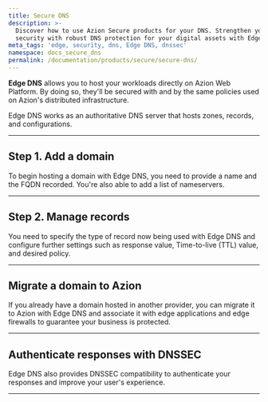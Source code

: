```yaml
---
title: Secure DNS
description: >-
  Discover how to use Azion Secure products for your DNS. Strengthen your online
  security with robust DNS protection for your digital assets with Edge DNS.
meta_tags: 'edge, security, dns, Edge DNS, dnssec'
namespace: docs_secure_dns
permalink: /documentation/products/secure/secure-dns/
---
```



**Edge DNS** allows you to host your workloads directly on Azion Web Platform. By doing so, they'll be secured with and by the same policies used on Azion's distributed infrastructure.

Edge DNS works as an authoritative DNS server that hosts zones, records, and configurations.

<LinkButton link="/en/documentation/products/secure/edge-dns/" label="go to Edge DNS reference" severity="secondary" />

---

## Step 1. Add a domain

To begin hosting a domain with Edge DNS, you need to provide a name and the FQDN recorded. You're also able to add a list of nameservers.

<LinkButton link="/en/documentation/products/guides/secure/edge-dns-configure-main-settings/" label="go to configure Edge DNS guide" severity="secondary" />

---

## Step 2. Manage records

You need to specify the type of record now being used with Edge DNS and configure further settings such as response value, Time-to-live (TTL) value, and desired policy.

<LinkButton link="/en/documentation/products/guides/secure/add-records/" label="go to add records guide" severity="secondary" />

---

## Migrate a domain to Azion

If you already have a domain hosted in another provider, you can migrate it to Azion with Edge DNS and associate it with edge applications and edge firewalls to guarantee your business is protected.

<LinkButton link="/en/documentation/products/guides/migrate-ns-to-azion/" label="go to migrate a NS guide" severity="secondary" />

---

## Authenticate responses with DNSSEC

Edge DNS also provides DNSSEC compatibility to authenticate your responses and improve your user's experience.

<LinkButton link="/en/documentation/products/guides/secure/activate-dnssec/" label="go to activate DNSSEC guide" severity="secondary" />

---

